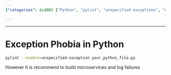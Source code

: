 ```yaml
---
{"categories": &id001 ["Python", "pylint", "unspecified exceptions", "error handling", "microservices", "logging", "best practices"], "category": "Python Tools", "date": "2023-12-22 23:52:59", "description": "This text provides guidance on utilizing the Python utility 'pylint' to identify unspecified exceptions in a Python file and proposes constructing microservices and tracking failures for enhanced error management.", "tags": *id001, "title": "Exception Phobia in Python"}

---
```


------

# Exception Phobia in Python

```bash
pylint --enable=unspecified-exception your_python_file.py
```

However it is recommend to build microservices and log failures

